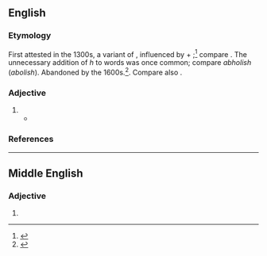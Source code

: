 ==English==

===Etymology===
First attested in the 1300s, a variant of {{m|en|abominable}}, influenced by {{etyl|la|en}} {{m|la|ab}} + {{m|la|homine||man}};<ref>{{R:MW3 1976|page=3}}</ref> compare {{m|en|abhominal}}. The unnecessary addition of ''h'' to words was once common; compare ''abholish'' (''abolish''). Abandoned by the 1600s.<ref>{{R:CDOE|page=4}}</ref>. Compare also {{m|en|abhomination}}.

===Adjective===
{{en-adj}}

# {{obsolete form of|en|abominable}}
#* {{quote-book|en|author=Shakespeare|title=Love's Labour's Lost|section=act 5, scene I|passage=This is '''''abhominable''''', which he [Don Armado] would call ''abominable''.|year=1597}}

===References===
<references/>

----

==Middle English==

===Adjective===
{{head|enm|adjective}}

# {{alternative form of|enm|abhomynable}}